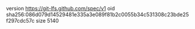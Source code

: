 version https://git-lfs.github.com/spec/v1
oid sha256:086d079d14529481e335a3e089f81b2c0055b34c531308c23bde25f297cdc57c
size 5140
